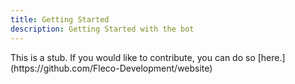 ```yaml
---
title: Getting Started
description: Getting Started with the bot
---
```



<Card title="No Content Yet" icon="pencil">
	This is a stub. If you would like to contribute, you can do so
	[here.](https://github.com/Fleco-Development/website)
</Card>
